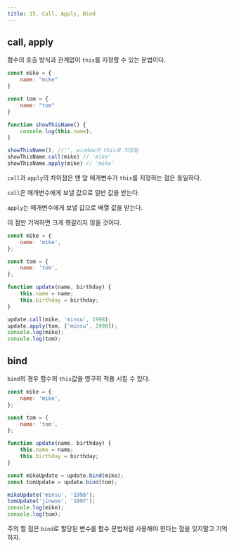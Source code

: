 ```yaml
---
title: 15. Call, Apply, Bind
---
```


## call, apply

함수의 호출 방식과 관계없이 `this`를 지정할 수 있는 문법이다.

```jsx
const mike = {
	name: "mike"
}

const tom = {
	name: "tom"
}

function showThisName() {
	console.log(this.name);
}

showThisName(); //'', window가 this로 지정됨
showThisName.call(mike) // 'mike'
showThisName.apply(mike) // 'mike'
```

`call`과 `apply`의 차이점은 맨 앞 매개변수가 `this`를 지정하는 점은 동일하다.

`call`은 매개변수에게 보낼 값으로 일반 값을 받는다.

`apply`는 매개변수에게 보낼 값으로 배열 값을 받는다.

이 점만 기억하면 크게 햇갈리지 않을 것이다.

```jsx
const mike = {
    name: 'mike',
};

const tom = {
    name: 'tom',
};

function update(name, birthday) {
    this.name = name;
    this.birthday = birthday;
}

update.call(mike, 'minsu', 1998);
update.apply(tom, ['minsu', 1998]);
console.log(mike);
console.log(tom);

```

## bind

`bind`의 경우 함수의 `this`값을 영구히 적용 시킬 수 있다.

```jsx
const mike = {
    name: 'mike',
};

const tom = {
    name: 'tom',
};

function update(name, birthday) {
    this.name = name;
    this.birthday = birthday;
}

const mikeUpdate = update.bind(mike);
const tomUpdate = update.bind(tom);

mikeUpdate('minsu', '1998');
tomUpdate('jinwoo', '1997');
console.log(mike);
console.log(tom);

```

주의 할 점은 `bind`로 할당된 변수를 함수 문법처럼 사용해야 한다는 점을 잊지말고 기억하자.